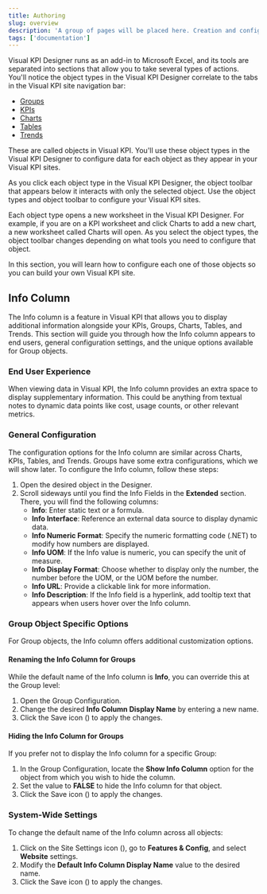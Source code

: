 ```yaml
---
title: Authoring
slug: overview
description: 'A group of pages will be placed here. Creation and configuration of objects such as Groups, KPIs, Charts and Tables'
tags: ['documentation']
---
```



Visual KPI Designer runs as an add-in to Microsoft Excel, and its tools are separated into sections that allow you to take several types of actions. You'll notice the object types in the Visual KPI Designer correlate to the tabs in the Visual KPI site navigation bar:

- [Groups](/docs/visual-kpi-designer/authoring/groups)
- [KPIs](/docs/visual-kpi-designer/authoring/kpis)
- [Charts](/docs/visual-kpi-designer/authoring/charts)
- [Tables](/docs/visual-kpi-designer/authoring/tables)
- [Trends](/docs/visual-kpi-designer/authoring/trends)

These are called objects in Visual KPI. You'll use these object types in the Visual KPI Designer to configure data for each object as they appear in your Visual KPI sites.

As you click each object type in the Visual KPI Designer, the object toolbar that appears below it interacts with only the selected object. Use the object types and object toolbar to configure your Visual KPI sites.

Each object type opens a new worksheet in the Visual KPI Designer. For example, if you are on a KPI worksheet and click Charts to add a new chart, a new worksheet called Charts will open. As you select the object types, the object toolbar changes depending on what tools you need to configure that object.

In this section, you will learn how to configure each one of those objects so you can build your own Visual KPI site.

## Info Column

The Info column is a feature in Visual KPI that allows you to display additional information alongside your KPIs, Groups, Charts, Tables, and Trends. This section will guide you through how the Info column appears to end users, general configuration settings, and the unique options available for Group objects.

### End User Experience

When viewing data in Visual KPI, the Info column provides an extra space to display supplementary information. This could be anything from textual notes to dynamic data points like cost, usage counts, or other relevant metrics.

<StylizedImage
  imgURL="img/designer/info-column.png"
  alt="Info Column"
/>

### General Configuration

The configuration options for the Info column are similar across Charts, KPIs, Tables, and Trends. Groups have some extra configurations, which we will show later. To configure the Info column, follow these steps:

1. Open the desired object in the Designer.
2. Scroll sideways until you find the Info Fields in the **Extended** section. There, you will find the following columns:
	- **Info**: Enter static text or a formula.
	- **Info Interface**: Reference an external data source to display dynamic data.
 	- **Info Numeric Format**: Specify the numeric formatting code (.NET) to modify how numbers are displayed.
	- **Info UOM**: If the Info value is numeric, you can specify the unit of measure.
	- **Info Display Format**: Choose whether to display only the number, the number before the UOM, or the UOM before the number.
	- **Info URL**: Provide a clickable link for more information.
	- **Info Description**: If the Info field is a hyperlink, add tooltip text that appears when users hover over the Info column.

<StylizedImage
  imgURL="img/designer/info-column-config.png"
  alt="Info Column"
/>

### Group Object Specific Options

For Group objects, the Info column offers additional customization options.

#### Renaming the Info Column for Groups

While the default name of the Info column is **Info**, you can override this at the Group level:

1. Open the Group Configuration.
2. Change the desired **Info Column Display Name** by entering a new name.
3. Click the Save icon (<PngFont name='save28' />) to apply the changes.

#### Hiding the Info Column for Groups

If you prefer not to display the Info column for a specific Group:

1. In the Group Configuration, locate the **Show Info Column** option for the object from which you wish to hide the column.
2. Set the value to **FALSE** to hide the Info column for that object.
3. Click the Save icon (<PngFont name='save28' />) to apply the changes.

### System-Wide Settings

To change the default name of the Info column across all objects:

1. Click on the Site Settings icon (<PngFont name='options28' />), go to **Features & Config**, and select **Website** settings.
2. Modify the **Default Info Column Display Name** value to the desired name.
3. Click the Save icon (<PngFont name='save28' />) to apply the changes.

<StylizedImage
  imgURL="img/designer/info-column-sitewide-setting.png"
  alt="Info Column"
/>